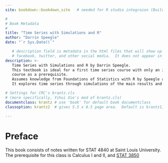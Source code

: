 ```yaml
--- 
site: bookdown::bookdown_site   # needed for R studio integraion (Build tab)

#
# Book Metadata
#
title: "Time Series with Simulations and R"
author: "Darrin Speegle"
date: "`r Sys.Date()`"

   # description field is metadata in the html files that will show up on
   # facebook, twitter, and other social media.  It does not appear in the book text.
description: >-
   Time Series with Simulations and R by Darrin Speegle.
   This textbook is ideal for a first time series course with only an intro prob/stats
   course as a prerequisite. 
   Assumes knowledge from Foundations of Statistics with R by Speegle and Clair.
   It explores time series through simulations of the main results and models.

# Settings for CRC's krantz.cls
# (more specifically, Yihui Xie's mod of krantz.cls)
documentclass: krantz # use 'book' for default book documentclass
classoption: krantz2  # gives 5.5 x 8.5 page area.  Default is krantz1, 4.5 x 7.5

---
```

\mainmatter

# Preface

This book consists of notes written for STAT 4840 at Saint Louis University. The prerequisite for this class is Calculus I and II, and [STAT 3850](https://math.slu.edu/~speegled/_book)